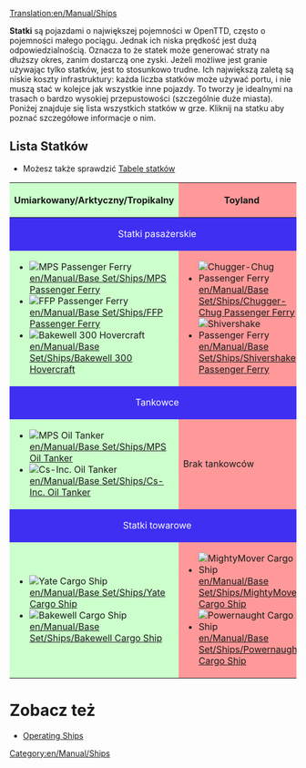 [[Translation:en/Manual/Ships]]
{{pl/Tłumaczenie|oryg. = en/Manual/Railway construction
|z     = en
|Postępy = 98}}
{{pl/Manual/Spis treści}}

{{en/Warning| Stronka gotowa do tłumaczenia zapraszam.}}

'''Statki''' są pojazdami o największej pojemności w OpenTTD, często o pojemności małego pociągu. Jednak ich niska prędkość jest dużą odpowiedzialnością. Oznacza to że statek może generować straty na dłuższy okres, zanim dostarczą one zyski. Jeżeli możliwe jest granie używając tylko statków, jest to stosunkowo trudne. Ich największą zaletą są niskie koszty infrastruktury: każda liczba statków może używać portu, i nie muszą stać w kolejce jak wszystkie inne pojazdy. To tworzy je idealnymi na trasach o bardzo wysokiej przepustowości (szczególnie duże miasta). Poniżej znajduje się lista wszystkich statków w grze. Kliknij na statku aby poznać szczegółowe informacje o nim.

==Lista Statków==
* Możesz także sprawdzić [[en/Manual/Base Set/Ships/Ship Comparison|Tabele statków]]

{|border="1" cellspacing="2" cellpadding="3" rules="all" style="margin:1em 1em 1em 0; border:solid 1px #AAAAAA;"
!width="50%" style="background: #ccffcc" | Umiarkowany/Arktyczny/Tropikalny
!width="50%" style="background: #ff9999" | Toyland
|-
! colspan="2" style="background: #3e2ff3; color:white" align="center" | Statki pasażerskie
|-
| style="background: #ccffcc" |
*[[File:en/Manual/Base Set/Ships/Ferry.png|MPS Passenger Ferry]] [[en/Manual/Base Set/Ships/MPS Passenger Ferry]]
*[[File:en/Manual/Base Set/Ships/Ferry.png|FFP Passenger Ferry]] [[en/Manual/Base Set/Ships/FFP Passenger Ferry]]
*[[File:en/Manual/Base Set/Ships/Hovercraft.png|Bakewell 300 Hovercraft]] [[en/Manual/Base Set/Ships/Bakewell 300 Hovercraft]]
| style="background: #ff9999" |
*[[File:en/Manual/Base Set/Ships/Toylandpassengership.png|Chugger-Chug Passenger Ferry]] [[en/Manual/Base Set/Ships/Chugger-Chug Passenger Ferry]]
*[[File:en/Manual/Base Set/Ships/Toylandpassengership.png|Shivershake Passenger Ferry]] [[en/Manual/Base Set/Ships/Shivershake Passenger Ferry]]
|-
! colspan="2" style="background: #3e2ff3; color:white" align="center" | Tankowce
|-
| style="background: #ccffcc" |
*[[File:en/Manual/Base Set/Ships/Oiltanker ship.png|MPS Oil Tanker]] [[en/Manual/Base Set/Ships/MPS Oil Tanker]]
*[[File:en/Manual/Base Set/Ships/Oiltanker ship.png|Cs-Inc. Oil Tanker]] [[en/Manual/Base Set/Ships/Cs-Inc. Oil Tanker]]
| style="background: #ff9999" | Brak tankowców
|-
! colspan="2" style="background: #3e2ff3; color:white" align="center" | Statki towarowe
|-
| style="background: #ccffcc" |
*[[File:en/Manual/Base Set/Ships/CargoShip.png|Yate Cargo Ship]] [[en/Manual/Base Set/Ships/Yate Cargo Ship]]
*[[File:en/Manual/Base Set/Ships/CargoShip.png|Bakewell Cargo Ship]] [[en/Manual/Base Set/Ships/Bakewell Cargo Ship]]
| style="background: #ff9999" |
*[[File:en/Manual/Base Set/Ships/Toylandcargoship.png|MightyMover Cargo Ship]] [[en/Manual/Base Set/Ships/MightyMover Cargo Ship]]
*[[File:en/Manual/Base Set/Ships/Toylandcargoship.png|Powernaught Cargo Ship]] [[en/Manual/Base Set/Ships/Powernaught Cargo Ship]]
|}

=Zobacz też=
*[[en/Manual/Waterway construction#operating-ships|Operating Ships]]


[[Category:en/Manual/Ships]]